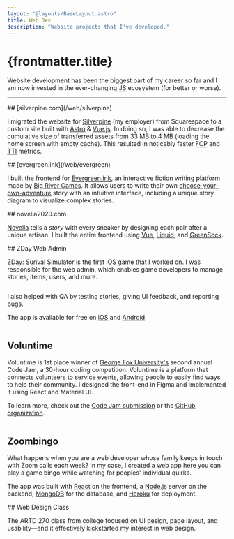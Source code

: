 ```yaml
---
layout: "@layouts/BaseLayout.astro"
title: Web Dev
description: "Website projects that I've developed."
---
```



# {frontmatter.title}

Website development has been the biggest part of my career so far and I am now invested in the ever-changing <abbr title="JavaScript">JS</abbr> ecosystem (for better or worse).

---


<ProjectHeader>
	## [silverpine.com](/web/silverpine)
	<Fragment slot="link">
		<a href="https://silverpine.com/" target="_blank" title="View website">
			<IconExternalLink />
		</a>
	</Fragment>
</ProjectHeader>

I migrated the website for [Silverpine](https://silverpine.com/) (my employer) from Squarespace to a custom site built with [Astro](https://astro.build/) & [Vue.js](https://vuejs.org/). In doing so, I was able to decrease the cumulative size of transferred assets from 33 MB to 4 MB (loading the home screen with empty cache). This resulted in noticably faster <abbr title="first contentful paint">FCP</abbr> and <abbr title="time to interactive">TTI</abbr> metrics.

<div style="display:flex;gap:var(--spacing)">
	<FlexBasedImage src={landingImage} alt="New landing page for silverpine.com" />
	<FlexBasedImage src={servicesImage} alt="Services page for silverpine.com" />
</div>


<ProjectHeader>
	## [evergreen.ink](/web/evergreen)
	<Fragment slot="link">
		<a href="https://evergreen.ink/" target="_blank" title="View website">
			<IconExternalLink />
		</a>
	</Fragment>
</ProjectHeader>

I built the frontend for [Evergreen.ink](https://evergreen.ink/), an interactive fiction writing platform made by [Big River Games](https://bigrivergames.com/). It allows users to write their own [choose-your-own-adventure](https://en.wikipedia.org/wiki/Choose_Your_Own_Adventure) story with an intuitive interface, including a unique story diagram to visualize complex stories.

<div style="display:flex;gap:var(--spacing)">
	<FlexBasedImage src={evergreenDashboardImage} alt="Dashboard of user's stories" />
	<FlexBasedImage src={storyImage} alt="Viewing a story in fullscreen" />
	<FlexBasedImage src={diagramImage} alt="Diagram inside story editor" />
</div>

<ProjectHeader>
	## novella2020.com
	<Fragment slot="link">
		<a href="https://novella2020.com/" target="_blank" title="View website">
			<IconExternalLink />
		</a>
	</Fragment>
</ProjectHeader>

[Novella](https://novella2020.com/) tells a _story_ with every sneaker by designing each pair after a unique artisan. I built the entire frontend using [Vue](https://vuejs.org/), [Liquid](https://shopify.dev/docs/api/liquid), and [GreenSock](https://greensock.com/).

<div style="display:flex;gap:var(--spacing)">
	<Image src="https://d1qgpo4v0a11d.cloudfront.net/images/verses/chapter01/love-poem/tongue-words.webp" alt="" width={4096 / 4} height={3148 / 4} style={{ flexBasis: `${4096 / 3148 * 100}%` }} />
	<Image src="https://d1qgpo4v0a11d.cloudfront.net/images/home/mobile-flatlay-top-1200w.webp" alt="" width={1200} height={915} style={{ flexBasis: `${1200 / 915 * 100}%` }} />
	<Image src="https://d1qgpo4v0a11d.cloudfront.net/images/preface/outsole02-800w.webp" alt="" width={800} height={520} style={{ flexBasis: `${800 / 520 * 100}%` }} />
</div>


<ProjectHeader>
	## ZDay Web Admin
</ProjectHeader>

ZDay: Surival Simulator is the first iOS game that I worked on. I was responsible for the web admin, which enables game developers to manage stories, items, users, and more.

<div style="display:flex;gap:var(--spacing)">
  <FlexBasedImage src={storiesImage} alt="Story management page" />
  <FlexBasedImage src={resourcesImage} alt="Resource management page" />
  <FlexBasedImage src={filteredResourcesImage} alt="Resource management page with filtered results" />
</div>

I also helped with QA by testing stories, giving UI feedback, and reporting bugs.

The app is available for free on [iOS](https://apps.apple.com/us/app/zday-simulator/id6462632835) and [Android](https://play.google.com/store/apps/details?id=com.bigrivergames.zday.simulator).

<div style="display:flex;gap:var(--spacing)">
  <FlexBasedImage src={waterTowerImage} alt="Water tower story" />
  <FlexBasedImage src={storySelectionImage} alt="Story selection screen" />
  <FlexBasedImage src={combatImage} alt="Zombie combat" />
  <FlexBasedImage src={gameOverImage} alt="Game over screen with survival score" />
</div>


## Voluntime

Voluntime is 1st place winner of [George Fox University's](https://www.georgefox.edu/) second annual Code Jam, a 30-hour coding competition. Voluntime is a platform that connects volunteers to service events, allowing people to easily find ways to help their community. I designed the front-end in Figma and implemented it using React and Material UI.

To learn more, check out the [Code Jam submission](https://devpost.com/software/top-secret-team-3-project-title) or the [GitHub organization](https://github.com/Voluntime).

<div style="display:flex;gap:var(--spacing)">
	<FlexBasedImage src={loginImage} alt="Login page for Voluntime" />
	<FlexBasedImage src={voluntimeDashboardImage} alt="A user's volunteer feed" />
</div>


## Zoombingo

What happens when you are a web developer whose family keeps in touch with Zoom calls each week? In my case, I created a web app here you can play a game bingo while watching for peoples' individual quirks.

The app was built with [React](https://reactjs.org/) on the frontend, a [Node.js](https://nodejs.org/en/) server on the backend, [MongoDB](https://www.mongodb.com/) for the database, and [Heroku](https://www.heroku.com/) for deployment.

<div style="display:flex;gap:var(--spacing)">
  <FlexBasedImage src={homeImage} alt="Home page" />
  <FlexBasedImage src={boardImage} alt="Bingo board" />
  <FlexBasedImage src={lobbyImage} alt="Game lobby" />
</div>


<ProjectHeader>
	## Web Design Class
</ProjectHeader>

The ARTD 270 class from college focused on UI design, page layout, and usability—and it effectively kickstarted my interest in web design.

<div style="display:flex;gap:var(--spacing)">
	<FlexBasedImage src={bagelsImage} alt="Product page for bagels" />
	<FlexBasedImage src={styleTileImage} alt="Style tile for a website redesign" />
	<FlexBasedImage src={virtualCardImage} alt="Sketches for a virtual business card" />
</div>